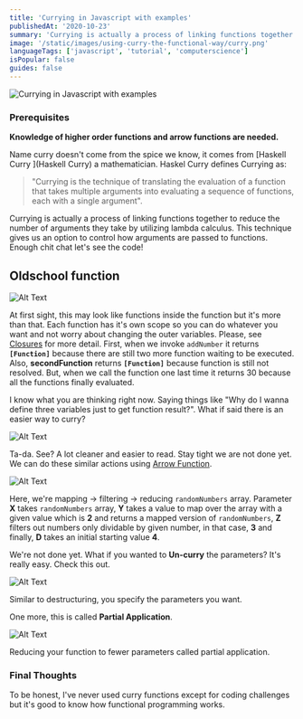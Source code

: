 ```yaml
---
title: 'Currying in Javascript with examples'
publishedAt: '2020-10-23'
summary: 'Currying is actually a process of linking functions together to reduce the number of arguments they take by utilizing lambda calculus.javascript, typescript, tutorial, functional.'
image: '/static/images/using-curry-the-functional-way/curry.png'
languageTags: ['javascript', 'tutorial', 'computerscience']
isPopular: false
guides: false
---
```


![Currying in Javascript with examples](/static/images/using-curry-the-functional-way/curry.png)

### Prerequisites

**Knowledge of higher order functions and arrow functions are needed.**

Name curry doesn't come from the spice we know, it comes from [Haskell Curry ](Haskell Curry) a mathematician. Haskel Curry defines Currying as:

> "Currying is the technique of translating the evaluation of a function that takes multiple arguments into evaluating a sequence of functions, each with a single argument".

Currying is actually a process of linking functions together to reduce the number of arguments they take by utilizing lambda calculus. This technique gives us an option to control how arguments are passed to functions. Enough chit chat let's see the code!

## Oldschool function

![Alt Text](/static/images/using-curry-the-functional-way/1.png)

At first sight, this may look like functions inside the function but it's more than that. Each function has it's own scope so you can do whatever you want and not worry about changing the outer variables. Please, see [Closures](https://developer.mozilla.org/en-US/docs/Web/JavaScript/Closures) for more detail. First, when we invoke <code>addNumber</code> it returns **<code>[Function]</code>** because there are still two more function waiting to be executed. Also, **secondFunction** returns **<code>[Function]</code>** because function is still not resolved. But, when we call the function one last time it returns 30 because all the functions finally evaluated.

I know what you are thinking right now. Saying things like "Why do I wanna define three variables just to get function result?". What if said there is an easier way to curry?

![Alt Text](/static/images/using-curry-the-functional-way/2.png)

Ta-da. See? A lot cleaner and easier to read. Stay tight we are not done yet.
We can do these similar actions using [Arrow Function](https://developer.mozilla.org/tr/docs/Web/JavaScript/Reference/Functions/Arrow_functions).

![Alt Text](/static/images/using-curry-the-functional-way/3.png)

Here, we're mapping -> filtering -> reducing <code>randomNumbers</code> array. Parameter **X** takes <code>randomNumbers</code> array, **Y** takes a value to map over the array with a given value which is **2** and returns a mapped version of <code>randomNumbers</code>, **Z** filters out numbers only dividable by given number, in that case, **3** and finally, **D** takes an initial starting value **4**.

We're not done yet. What if you wanted to **Un-curry** the parameters? It's really easy. Check this out.

![Alt Text](/static/images/using-curry-the-functional-way/4.png)

Similar to destructuring, you specify the parameters you want.

One more, this is called **Partial Application**.

![Alt Text](/static/images/using-curry-the-functional-way/5.png)

Reducing your function to fewer parameters called partial application.

### Final Thoughts

To be honest, I've never used curry functions except for coding challenges but it's good to know how functional programming works.
